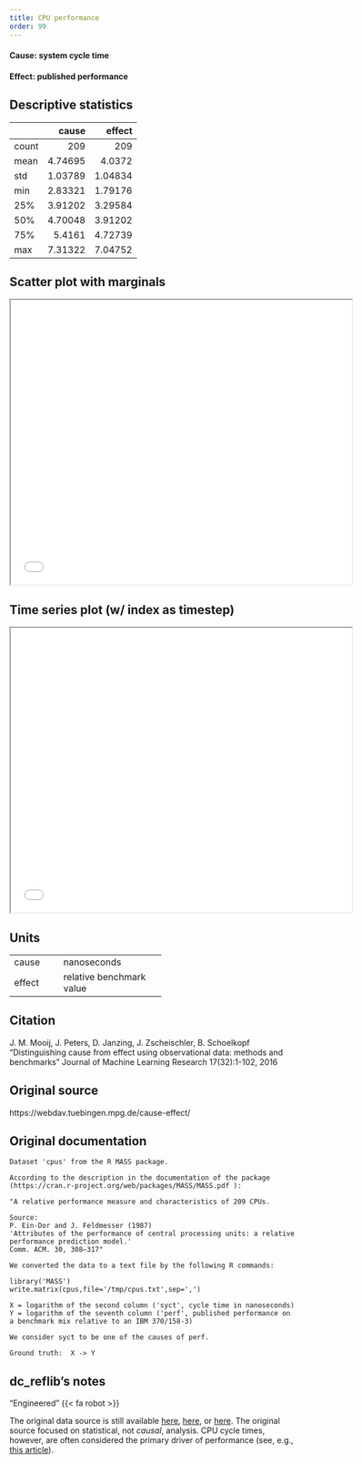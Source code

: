 ```yaml
---
title: CPU performance
order: 99
---
```


#### **Cause**: system cycle time
#### **Effect**: published performance

## Descriptive statistics
|       |     cause |    effect |
|:------|----------:|----------:|
| count | 209       | 209       |
| mean  |   4.74695 |   4.0372  |
| std   |   1.03789 |   1.04834 |
| min   |   2.83321 |   1.79176 |
| 25%   |   3.91202 |   3.29584 |
| 50%   |   4.70048 |   3.91202 |
| 75%   |   5.4161  |   4.72739 |
| max   |   7.31322 |   7.04752 |

## Scatter plot with marginals

```{=html}
<iframe width=600 height=500 src="plots/scatter_0100.html"></iframe>
```

## Time series plot (w/ index as timestep)

```{=html}
<iframe width=600 height=500 src="plots/series_0100.html"></iframe>
```

## Units
+----------+--------------------------+
| cause    | nanoseconds              |
+----------+--------------------------+
| effect   | relative benchmark value |
+----------+--------------------------+


## Citation
J. M. Mooij, J. Peters, D. Janzing, J. Zscheischler, B. Schoelkopf
"Distinguishing cause from effect using observational data: methods and benchmarks"
Journal of Machine Learning Research 17(32):1-102, 2016

## Original source
https://webdav.tuebingen.mpg.de/cause-effect/

## Original documentation
```
Dataset 'cpus' from the R MASS package. 

According to the description in the documentation of the package 
(https://cran.r-project.org/web/packages/MASS/MASS.pdf ):

"A relative performance measure and characteristics of 209 CPUs.

Source:
P. Ein-Dor and J. Feldmesser (1987) 
'Attributes of the performance of central processing units: a relative performance prediction model.'
Comm. ACM. 30, 308–317"

We converted the data to a text file by the following R commands:

library('MASS')
write.matrix(cpus,file='/tmp/cpus.txt',sep=',')

X = logarithm of the second column ('syct', cycle time in nanoseconds)
Y = logarithm of the seventh column ('perf', published performance on a benchmark mix relative to an IBM 370/158-3)

We consider syct to be one of the causes of perf.

Ground truth:  X -> Y
```

## dc_reflib's notes
::: {.callout-note title="Operational Causality"}
"Engineered" {{< fa robot >}}

The original data source is still available [here](https://cran.r-project.org/web/packages/MASS/), [here](https://cran.r-project.org/web/packages/MASS/MASS.pdf), or [here](https://www.stats.ox.ac.uk/pub/MASS4/). The original source focused on statistical, not _causal_, analysis. CPU cycle times, however, are often considered the primary driver of performance (see, e.g., [this article](https://performanceengineeringin.wordpress.com/2021/07/24/performance-understanding-cpu-time/)).
:::